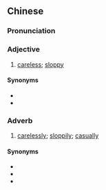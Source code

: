 ==Chinese==
{{zh-forms|alt=求祈}}

===Pronunciation===
{{zh-pron
|c=kau4 kei4
|cat=a,adv
}}

===Adjective===
{{zh-adj}}

# {{lb|zh|Cantonese}} [[careless]]; [[sloppy]]
#: {{zh-x|佢 太 求其 喇。|He's too '''sloppy'''.|C}}

====Synonyms====
* {{zh-l|馬虎}}
* {{zh-l|隨便}}

===Adverb===
{{zh-adv}}

# {{lb|zh|Cantonese}} [[carelessly]]; [[sloppily]]; [[casually]]
#: {{zh-x|細路，咪{mai5} 以為 求其 讀 兩 嘢 筆記，考試{si5} 就 會 合格 先 得 𠿪。|Kid, don't think that '''casually''' skimming the notes will let you pass the exam.|C}}
#: {{zh-x|求其 搵 幾個 人{jan4-2} 嚟 幫手 搬 檯{toi4-2} 搬 凳 啦。|'''Just''' get a few guys to help move the tables and chairs.|C}}

====Synonyms====
* {{zh-l|是但}}
* {{zh-l|馬虎}}
* {{zh-l|隨便}}